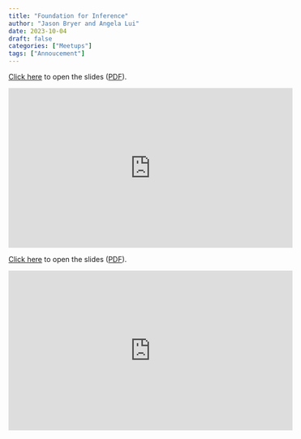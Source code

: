 ```yaml
---
title: "Foundation for Inference"
author: "Jason Bryer and Angela Lui"
date: 2023-10-04
draft: false
categories: ["Meetups"]
tags: ["Annoucement"]
---
```



[Click here](/slides/05-Foundation_for_Inference.html#1) to open the slides ([PDF](/slides/05-Foundation_for_Inference.pdf)).

<iframe width="560" height="315" src="https://www.youtube.com/embed/7PdqpiOdF5s" title="YouTube video player" frameborder="0" allow="accelerometer; autoplay; clipboard-write; encrypted-media; gyroscope; picture-in-picture" allowfullscreen></iframe>

<!--more-->

[Click here](/slides/05-Foundation_for_Inference.html#1) to open the slides ([PDF](/slides/05-Foundation_for_Inference.pdf)).

<iframe width="560" height="315" src="https://www.youtube.com/embed/7PdqpiOdF5s" title="YouTube video player" frameborder="0" allow="accelerometer; autoplay; clipboard-write; encrypted-media; gyroscope; picture-in-picture" allowfullscreen></iframe>



